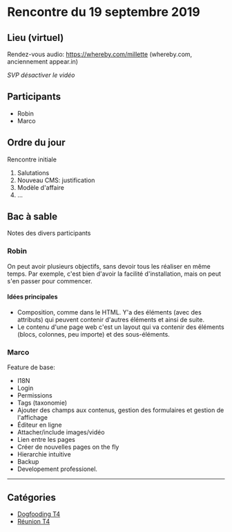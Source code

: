 # Rencontre du 19 septembre 2019

## Lieu (virtuel)

Rendez-vous audio: <https://whereby.com/millette> (whereby.com, anciennement appear.in)

_SVP désactiver le vidéo_

## Participants

- Robin
- Marco

## Ordre du jour

Rencontre initiale

1. Salutations
1. Nouveau CMS: justification
1. Modèle d'affaire
1. ...

## Bac à sable

Notes des divers participants

### Robin

On peut avoir plusieurs objectifs, sans devoir tous les réaliser en même temps. Par exemple, c'est bien d'avoir la facilité d'installation, mais on peut s'en passer pour commencer.

#### Idées principales

- Composition, comme dans le HTML. Y'a des éléments (avec des attributs) qui peuvent contenir d'autres éléments et ainsi de suite.
- Le contenu d'une page web c'est un layout qui va contenir des éléments (blocs, colonnes, peu importe) et des sous-éléments.

### Marco

Feature de base:

- I18N
- Login
- Permissions
- Tags (taxonomie)
- Ajouter des champs aux contenus, gestion des formulaires et gestion de l'affichage
- Éditeur en ligne
- Attacher/include images/vidéo
- Lien entre les pages
- Créer de nouvelles pages on the fly
- Hierarchie intuitive
- Backup
- Developement professionel.

<hr />

## Catégories

- [Dogfooding T4](/custom/df-t4)
- [Réunion T4](/custom/meeting-t4)
